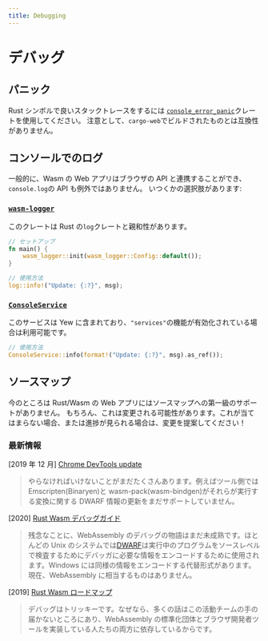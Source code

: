 ```yaml
---
title: Debugging
---
```


# デバッグ

## パニック

Rust シンボルで良いスタックトレースをするには
[`console_error_panic`](https://github.com/rustwasm/console_error_panic_hook)クレートを使用してください。
注意として、`cargo-web`でビルドされたものとは互換性がありません。

## コンソールでのログ

一般的に、Wasm の Web アプリはブラウザの API と連携することができ、`console.log`の API も例外ではありません。
いつくかの選択肢があります:

### [`wasm-logger`](https://crates.io/crates/wasm-logger)

このクレートは Rust の`log`クレートと親和性があります。

```rust
// セットアップ
fn main() {
    wasm_logger::init(wasm_logger::Config::default());
}

// 使用方法
log::info!("Update: {:?}", msg);
```

### [`ConsoleService`](https://docs.rs/yew/latest/yew/services/console/struct.ConsoleService.html)

このサービスは Yew に含まれており、`"services"`の機能が有効化されている場合は利用可能です。

```rust
// 使用方法
ConsoleService::info(format!("Update: {:?}", msg).as_ref());
```

## ソースマップ

今のところは Rust/Wasm の Web アプリにはソースマップへの第一級のサポートがありません。
もちろん、これは変更される可能性があります。これが当てはまらない場合、または進捗が見られる場合は、変更を提案してください！

### 最新情報

\[2019 年 12 月\] [Chrome DevTools update](https://developers.google.com/web/updates/2019/12/webassembly#the_future)

> やらなければいけないことがまだたくさんあります。例えばツール側では Emscripten\(Binaryen\)と wasm-pack\(wasm-bindgen\)がそれらが実行する変換に関する DWARF 情報の更新をまだサポートしていません。

\[2020\] [Rust Wasm デバッグガイド](https://rustwasm.github.io/book/reference/debugging.html#using-a-debugger)

> 残念なことに、WebAssembly のデバッグの物語はまだ未成熟です。ほとんどの Unix のシステムでは[DWARF](http://dwarfstd.org/)は実行中のプログラムをソースレベルで検査するためにデバッガに必要な情報をエンコードするために使用されます。Windows には同様の情報をエンコードする代替形式があります。現在、WebAssembly に相当するものはありません。

\[2019\] [Rust Wasm ロードマップ](https://rustwasm.github.io/rfcs/007-2019-roadmap.html#debugging)

> デバッグはトリッキーです。なぜなら、多くの話はこの活動チームの手の届かないところにあり、WebAssembly の標準化団体とブラウザ開発者ツールを実装している人たちの両方に依存しているからです。
